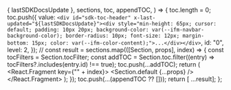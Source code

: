 

  { lastSDKDocsUpdate },
  sections,
  toc,
  appendTOC,
) => {
  toc.length = 0;
  toc.push({
    value: `<div id="sdk-toc-header" x-last-updated="${lastSDKDocsUpdate}"><div style="min-height: 65px; cursor: default; padding: 10px 20px; background-color: var(--ifm-navbar-background-color); border-radius: 10px; font-size: 12px; margin-bottom: 15px; color: var(--ifm-color-content);">...</div></div>`,
    id: "0",
    level: 2,
  });
  //
  const result = sections.map(([Section, props], index) => {
    const tocFilters = Section.tocFilter;
    const addTOC = Section.toc.filter((entry) => tocFilters?.includes(entry.id) !== true);
    toc.push(...addTOC);
    return (
      <React.Fragment key={"" + index}>
        <Section.default {...props} />
        <Gap />
      </React.Fragment>
    );
  });
  toc.push(...(appendTOC ?? []));
  return [ ...result];
};
